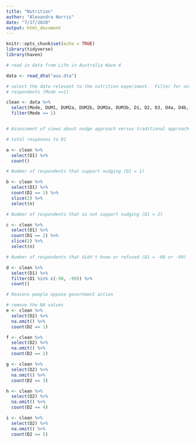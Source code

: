 ```yaml
---
title: "Nutrition"
author: "Alexandra Norris"
date: "7/17/2020"
output: html_document
---
```


```r
knitr::opts_chunk$set(echo = TRUE)
library(tidyverse)
library(haven)
```

```r

# read in data from Life in Australia Wave 4

data <- read_dta("aus.dta")

# select the data relevant to the nutrition experiment.  Filter for only online
# respondents (Mode ==1)

clean <- data %>%
  select(Mode, DUM1, DUM2a, DUM2b, DUM3a, DUM3b, D1, D2, D3, D4a, D4b, D4c, D4d, D4e, D4f, D4g) %>%
  filter(Mode == 1)

```

```r

```

```r
# Assessment of views about nudge approach versus traditional approach

# total responses to D1

a <- clean %>%
  select(D1) %>%
  count() 

# Number of respondents that support nudging (D1 = 1)

b <- clean %>%
  select(D1) %>%
  count(D1 == 1) %>%
  slice(2) %>%
  select(n)

# Number of respondents that so not support nudging (D1 = 2)

c <- clean %>%
  select(D1) %>%
  count(D1 == 2) %>%
  slice(2) %>%
  select(n)

# Number of respondents that didn't know or refused (D1 = -98 or -99)

d <- clean %>%
  select(D1) %>%
  filter(D1 %in% c(-98, -99)) %>%
  count()

```
```r
# Reasons people oppose government action

# remove the NA values
e <- clean %>%
  select(D2) %>%
  na.omit() %>%
  count(D2 == 1) 

f <- clean %>%
  select(D2) %>%
  na.omit() %>%
  count(D2 == 2) 

g <- clean %>%
  select(D2) %>%
  na.omit() %>%
  count(D2 == 3) 

h <- clean %>%
  select(D2) %>%
  na.omit() %>%
  count(D2 == 4) 

i <- clean %>%
  select(D2) %>%
  na.omit() %>%
  count(D2 == 5) 

  
```
































